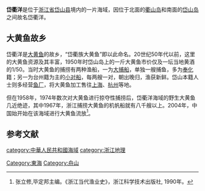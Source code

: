 '''岱衢洋'''是位于[[浙江省|浙江省]][[岱山县|岱山县]]境内的一片海域，因位于北面的[[衢山岛|衢山岛]]和南面的[[岱山岛|岱山岛]]之间故名岱衢洋。

== 大黄鱼故乡 ==
岱衢洋是[[大黄鱼|大黄鱼]]的故乡，“岱衢族大黄鱼”即以此命名。20世纪50年代以前，这里的大黄鱼资源及其丰富，1950年时岱山岛上的一斤大黄鱼市价仅及一坛当地黄酒的1/50。当时大黄鱼的捕捞有两种渔船，一为[[大捕船|大捕船]]，单独一艘捕鱼，多为[[奉化|奉化]]籍；另一为台州籍为主的[[小对船|小对船]]，每两艘一对，朝出晚归，渔获新鲜。岱山本籍人士则多经营[[鱼厂|鱼厂]]，将大黄鱼加工售往[[上海|上海]]、[[杭州|杭州]]等地。

但在1958年，1974年数次对大黄鱼进行掠夺性捕捞后，岱衢洋海域的野生大黄鱼几近绝迹，其中1967年，浙江捕捞大黄鱼的机帆船就有八千艘以上。2004年，中国始开始在该海域进行大黄鱼流放<ref>张立修,毕定邦主编。《浙江当代渔业史》，浙江科学技术出版社, 1990年。</ref>。

== 参考文献 ==
{{reflist}}

{{浙江小作品}}
{{DEFAULTSORT:Daiqu}}
[[category:中華人民共和國海域|category:中華人民共和國海域]]
[[category:浙江地理|category:浙江地理]]
[[Category:東海|Category:東海]]
[[Category:舟山|Category:舟山]]